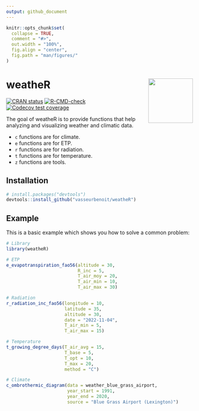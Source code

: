 ```yaml
---
output: github_document
---
```


<!-- README.md is generated from README.Rmd. Please edit that file -->

```r
knitr::opts_chunk$set(
  collapse = TRUE,
  comment = "#>",
  out.width = "100%",
  fig.align = "center",
  fig.path = "man/figures/"
)
```

# weatheR <img src="man/figures/logo.png" align="right" height="120" alt="" />

<!-- badges: start -->

[![CRAN status](https://www.r-pkg.org/badges/version/weatheR)](https://CRAN.R-project.org/package=weatheR)
[![R-CMD-check](https://github.com/vasseurbenoit/weatheR/actions/workflows/R-CMD-check.yaml/badge.svg)](https://github.com/vasseurbenoit/weatheR/actions/workflows/R-CMD-check.yaml)
[![Codecov test coverage](https://codecov.io/gh/vasseurbenoit/weatheR/branch/dev/graph/badge.svg)](https://app.codecov.io/gh/vasseurbenoit/weatheR?branch=dev)
<!-- badges: end -->

The goal of weatheR is to provide functions that help analyzing and visualizing
weather and climatic data.

- `c` functions are for climate.
- `e` functions are for ETP.
- `r` functions are for radiation.
- `t` functions are for temperature.
- `z` functions are tools.

## Installation

``` r
# install.packages("devtools")
devtools::install_github("vasseurbenoit/weatheR")
```

## Example

This is a basic example which shows you how to solve a common problem:

```r
# Library
library(weatheR)

# ETP
e_evapotranspiration_fao56(altitude = 30,
                           R_inc = 5,
                           T_air_moy = 20,
                           T_air_min = 10,
                           T_air_max = 30)

# Radiation
r_radiation_inc_fao56(longitude = 10,
                      latitude = 35,
                      altitude = 30,
                      date = "2022-11-04",
                      T_air_min = 5,
                      T_air_max = 15)

# Temperature
t_growing_degree_days(T_air_avg = 15,
                      T_base = 5,
                      T_opt = 10,
                      T_max = 20,
                      method = "C")

# Climate
c_ombrothermic_diagram(data = weather_blue_grass_airport,
                       year_start = 1991,
                       year_end = 2020,
                       source = "Blue Grass Airport (Lexington)")
```
